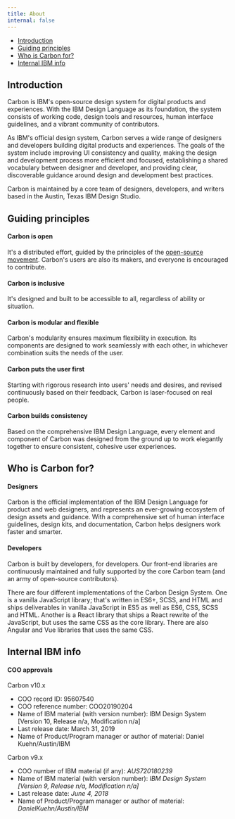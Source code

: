 ```yaml
---
title: About
internal: false
---
```


<AnchorLinks>

- [Introduction](#introduction)
- [Guiding principles](#guiding-principles)
- [Who is Carbon for?](#who-is-carbon-for)
- [Internal IBM info](#internal-ibm-info)

</AnchorLinks>

## Introduction

Carbon is IBM's open-source design system for digital products and experiences. With the IBM Design Language as its foundation, the system consists of working code, design tools and resources, human interface guidelines, and a vibrant community of contributors.

As IBM's official design system, Carbon serves a wide range of designers and developers building digital products and experiences. The goals of the system include improving UI consistency and quality, making the design and development process more efficient and focused, establishing a shared vocabulary between designer and developer, and providing clear, discoverable guidance around design and development best practices.

Carbon is maintained by a core team of designers, developers, and writers based in the Austin, Texas IBM Design Studio.

## Guiding principles

#### Carbon is open

It's a distributed effort, guided by the principles of the [open-source movement](https://en.wikipedia.org/wiki/Open-source-software_movement). Carbon's users are also its makers, and everyone is encouraged to contribute.

#### Carbon is inclusive

It's designed and built to be accessible to all, regardless of ability or situation.

#### Carbon is modular and flexible

Carbon's modularity ensures maximum flexibility in execution. Its components are designed to work seamlessly with each other, in whichever combination suits the needs of the user.

#### Carbon puts the user first

Starting with rigorous research into users' needs and desires, and revised continuously based on their feedback, Carbon is laser-focused on real people.

#### Carbon builds consistency

Based on the comprehensive IBM Design Language, every element and component of Carbon was designed from the ground up to work elegantly together to ensure consistent, cohesive user experiences.

## Who is Carbon for?

#### Designers

Carbon is the official implementation of the IBM Design Language for product and web designers, and represents an ever-growing ecosystem of design assets and guidance. With a comprehensive set of human interface guidelines, design kits, and documentation, Carbon helps designers work faster and smarter.

#### Developers

Carbon is built by developers, for developers. Our front-end libraries are continuously maintained and fully supported by the core Carbon team (and an army of open-source contributors).

There are four different implementations of the Carbon Design System. One is a vanilla JavaScript library; that's written in ES6+, SCSS, and HTML and ships deliverables in vanilla JavaScript in ES5 as well as ES6, CSS, SCSS and HTML. Another is a React library that ships a React rewrite of the JavaScript, but uses the same CSS as the core library. There are also Angular and Vue libraries that uses the same CSS.

## Internal IBM info

#### COO approvals

Carbon v10.x
* COO record ID: 95607540
* COO reference number: COO20190204
* Name of IBM material (with version number): IBM Design System [Version 10, Release n/a, Modification n/a]
* Last release date: March 31, 2019
* Name of Product/Program manager or author of material: Daniel Kuehn/Austin/IBM

Carbon v9.x
* COO number of IBM material (if any): *AUS720180239*
* Name of IBM material (with version number): *IBM Design System [Version 9, Release n/a, Modification n/a]*
* Last release date: *June 4, 2018*
* Name of Product/Program manager or author of material: *DanielKuehn/Austin/IBM*
